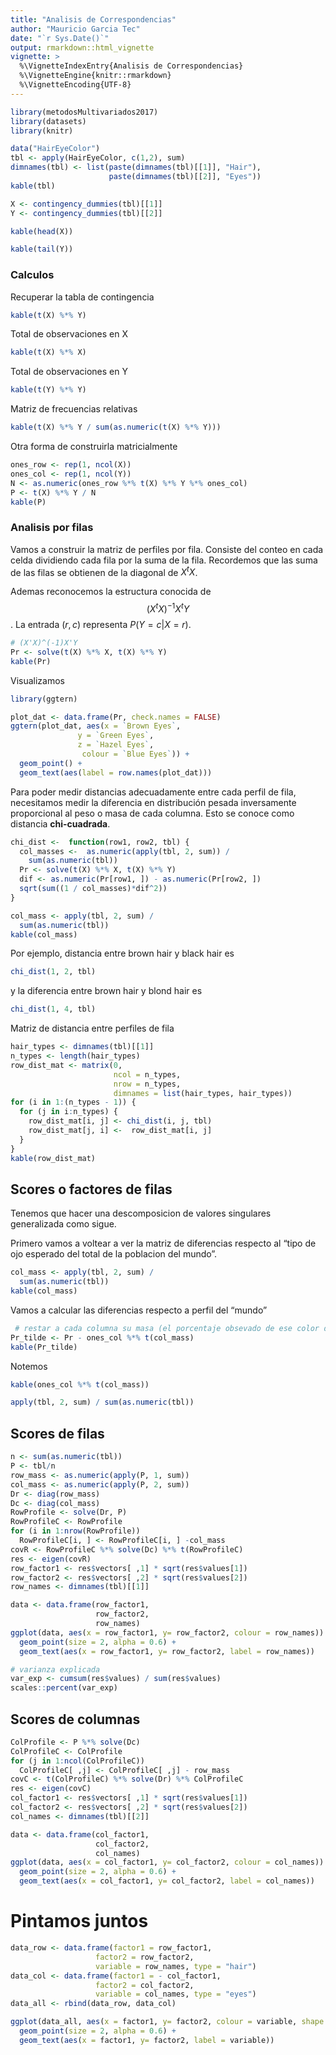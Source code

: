 ```yaml
---
title: "Analisis de Correspondencias"
author: "Mauricio Garcia Tec"
date: "`r Sys.Date()`"
output: rmarkdown::html_vignette
vignette: >
  %\VignetteIndexEntry{Analisis de Correspondencias}
  %\VignetteEngine{knitr::rmarkdown}
  %\VignetteEncoding{UTF-8}
---
```


```r
library(metodosMultivariados2017)
library(datasets)
library(knitr)
```

```r
data("HairEyeColor")
tbl <- apply(HairEyeColor, c(1,2), sum)
dimnames(tbl) <- list(paste(dimnames(tbl)[[1]], "Hair"),
                      paste(dimnames(tbl)[[2]], "Eyes"))
kable(tbl)
```

```r
X <- contingency_dummies(tbl)[[1]]
Y <- contingency_dummies(tbl)[[2]]
```

```r
kable(head(X))
```

```r
kable(tail(Y))

```


### Calculos

Recuperar la tabla de contingencia

```r
kable(t(X) %*% Y)
```


Total de observaciones en X
```r
kable(t(X) %*% X)
```


Total de observaciones en Y
```r
kable(t(Y) %*% Y)
```

Matriz de frecuencias relativas

```r
kable(t(X) %*% Y / sum(as.numeric(t(X) %*% Y)))
```

Otra forma de construirla matricialmente

```r
ones_row <- rep(1, ncol(X))
ones_col <- rep(1, ncol(Y))
N <- as.numeric(ones_row %*% t(X) %*% Y %*% ones_col)
P <- t(X) %*% Y / N
kable(P)

```

### Analisis por filas

Vamos a construir la matriz de perfiles por fila. Consiste del conteo en cada celda dividiendo cada fila por la suma de la fila. Recordemos que las suma de las filas se obtienen de la diagonal de $X^tX$.

Ademas reconocemos la estructura conocida de $$(X^tX)^{-1}X^tY$$. La entrada $(r,c)$ representa $P(Y=c|X=r)$.


```r
# (X'X)^(-1)X'Y
Pr <- solve(t(X) %*% X, t(X) %*% Y)
kable(Pr)
```

Visualizamos

```r
library(ggtern)
```

```r
plot_dat <- data.frame(Pr, check.names = FALSE)
ggtern(plot_dat, aes(x = `Brown Eyes`,
               y = `Green Eyes`,
               z = `Hazel Eyes`,
                colour = `Blue Eyes`)) +
  geom_point() + 
  geom_text(aes(label = row.names(plot_dat)))
```


Para poder medir distancias adecuadamente entre cada perfil de fila, necesitamos medir la diferencia en distribución pesada inversamente proporcional al peso o masa de cada columna. Esto se conoce como distancia **chi-cuadrada**.

```r
chi_dist <-  function(row1, row2, tbl) {
  col_masses <-  as.numeric(apply(tbl, 2, sum)) / 
    sum(as.numeric(tbl))
  Pr <- solve(t(X) %*% X, t(X) %*% Y)
  dif <- as.numeric(Pr[row1, ]) - as.numeric(Pr[row2, ])
  sqrt(sum((1 / col_masses)*dif^2))
}
```

```r
col_mass <- apply(tbl, 2, sum) / 
  sum(as.numeric(tbl))
kable(col_mass)
```

Por ejemplo, distancia entre brown hair y black hair es

```r
chi_dist(1, 2, tbl)

```

y la diferencia entre brown hair y blond hair es


```r
chi_dist(1, 4, tbl)
```

Matriz de distancia entre perfiles de fila

```r
hair_types <- dimnames(tbl)[[1]]
n_types <- length(hair_types) 
row_dist_mat <- matrix(0, 
                       ncol = n_types, 
                       nrow = n_types,
                       dimnames = list(hair_types, hair_types))
for (i in 1:(n_types - 1)) {
  for (j in i:n_types) {
    row_dist_mat[i, j] <- chi_dist(i, j, tbl)
    row_dist_mat[j, i] <-  row_dist_mat[i, j]
  }
}
kable(row_dist_mat)
```


## Scores o factores de filas

Tenemos que hacer una descomposicion de valores singulares generalizada como sigue.

Primero vamos a voltear a ver la matriz de diferencias respecto al "tipo de ojo esperado del total de la poblacion del mundo".

```r
col_mass <- apply(tbl, 2, sum) / 
  sum(as.numeric(tbl))
kable(col_mass)
```

Vamos a calcular las diferencias respecto a perfil del "mundo"
```r
 # restar a cada columna su masa (el porcentaje obsevado de ese color de ojos)
Pr_tilde <- Pr - ones_col %*% t(col_mass)
kable(Pr_tilde)
```
 Notemos
 
 
```r
kable(ones_col %*% t(col_mass))

```
```r
apply(tbl, 2, sum) / sum(as.numeric(tbl))
```



## Scores de filas

```r
n <- sum(as.numeric(tbl))
P <- tbl/n
row_mass <- as.numeric(apply(P, 1, sum)) 
col_mass <- as.numeric(apply(P, 2, sum)) 
Dr <- diag(row_mass) 
Dc <- diag(col_mass)
RowProfile <- solve(Dr, P) 
RowProfileC <- RowProfile
for (i in 1:nrow(RowProfile)) 
  RowProfileC[i, ] <- RowProfileC[i, ] -col_mass
covR <- RowProfileC %*% solve(Dc) %*% t(RowProfileC)
res <- eigen(covR)
row_factor1 <- res$vectors[ ,1] * sqrt(res$values[1])
row_factor2 <- res$vectors[ ,2] * sqrt(res$values[2])
row_names <- dimnames(tbl)[[1]]
```

```r
data <- data.frame(row_factor1, 
                   row_factor2,
                   row_names)
ggplot(data, aes(x = row_factor1, y= row_factor2, colour = row_names)) +
  geom_point(size = 2, alpha = 0.6) +
  geom_text(aes(x = row_factor1, y= row_factor2, label = row_names))

```


```r
# varianza explicada
var_exp <- cumsum(res$values) / sum(res$values)
scales::percent(var_exp)
```

## Scores de columnas


```r
ColProfile <- P %*% solve(Dc) 
ColProfileC <- ColProfile
for (j in 1:ncol(ColProfileC)) 
  ColProfileC[ ,j] <- ColProfileC[ ,j] - row_mass
covC <- t(ColProfileC) %*% solve(Dr) %*% ColProfileC
res <- eigen(covC)
col_factor1 <- res$vectors[ ,1] * sqrt(res$values[1])
col_factor2 <- res$vectors[ ,2] * sqrt(res$values[2])
col_names <- dimnames(tbl)[[2]]

```


```r
data <- data.frame(col_factor1, 
                   col_factor2,
                   col_names)
ggplot(data, aes(x = col_factor1, y= col_factor2, colour = col_names)) +
  geom_point(size = 2, alpha = 0.6) +
  geom_text(aes(x = col_factor1, y= col_factor2, label = col_names))

```


# Pintamos juntos

```r
data_row <- data.frame(factor1 = row_factor1, 
                   factor2 = row_factor2,
                   variable = row_names, type = "hair")
data_col <- data.frame(factor1 = - col_factor1, 
                   factor2 = col_factor2,
                   variable = col_names, type = "eyes")
data_all <- rbind(data_row, data_col)

ggplot(data_all, aes(x = factor1, y= factor2, colour = variable, shape = type)) +
  geom_point(size = 2, alpha = 0.6) +
  geom_text(aes(x = factor1, y= factor2, label = variable))
```

